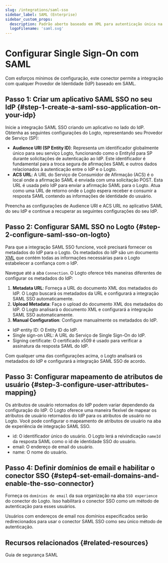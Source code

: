 ```yaml
---
slug: /integrations/saml-sso
sidebar_label: SAML (Enterprise)
sidebar_custom_props:
  description: Padrão aberto baseado em XML para autenticação única na web e federação de identidade.
  logoFilename: 'saml.svg'
---
```



# Configurar Single Sign-On com SAML

Com esforços mínimos de configuração, este conector permite a integração com qualquer Provedor de Identidade (IdP) baseado em SAML.

<GuideTip />

## Passo 1: Criar um aplicativo SAML SSO no seu IdP \{#step-1-create-a-saml-sso-application-on-your-idp}

Inicie a integração SAML SSO criando um aplicativo no lado do IdP. Obtenha as seguintes configurações do Logto, representando seu Provedor de Serviço (SP):

- **Audience URI (SP Entity ID)**: Representa um identificador globalmente único para seu serviço Logto, funcionando como o EntityId para SP durante solicitações de autenticação ao IdP. Este identificador é fundamental para a troca segura de afirmações SAML e outros dados relacionados à autenticação entre o IdP e o Logto.
- **ACS URL**: A URL do Serviço de Consumidor de Afirmação (ACS) é o local onde a afirmação SAML é enviada com uma solicitação POST. Esta URL é usada pelo IdP para enviar a afirmação SAML para o Logto. Atua como uma URL de retorno onde o Logto espera receber e consumir a resposta SAML contendo as informações de identidade do usuário.

Preencha as configurações de Audience URI e ACS URL no aplicativo SAML do seu IdP e continue a recuperar as seguintes configurações do seu IdP.

## Passo 2: Configurar SAML SSO no Logto \{#step-2-configure-saml-sso-on-logto}

Para que a integração SAML SSO funcione, você precisará fornecer os metadados do IdP para o Logto. Os metadados do IdP são um documento [XML](https://blog.logto.io/what-is-xml) que contém todas as informações necessárias para o Logto estabelecer a confiança com o IdP.

Navegue até a aba `Connection`. O Logto oferece três maneiras diferentes de configurar os metadados do IdP:

1. **Metadata URL**: Forneça a URL do documento XML dos metadados do IdP. O Logto buscará os metadados da URL e configurará a integração SAML SSO automaticamente.
2. **Upload Metadata**: Faça o upload do documento XML dos metadados do IdP. O Logto analisará o documento XML e configurará a integração SAML SSO automaticamente.
3. **Manual Configuration**: Configure manualmente os metadados do IdP.

- IdP entity ID: O Entity ID do IdP.
- Single sign-on URL: A URL do Serviço de Single Sign-On do IdP.
- Signing certificate: O certificado x509 é usado para verificar a assinatura da resposta SAML do IdP.

Com qualquer uma das configurações acima, o Logto analisará os metadados do IdP e configurará a integração SAML SSO de acordo.

## Passo 3: Configurar mapeamento de atributos de usuário \{#step-3-configure-user-attributes-mapping}

Os atributos de usuário retornados do IdP podem variar dependendo da configuração do IdP. O Logto oferece uma maneira flexível de mapear os atributos de usuário retornados do IdP para os atributos de usuário no Logto. Você pode configurar o mapeamento de atributos de usuário na aba de experiência de integração SAML SSO.

- id: O identificador único do usuário. O Logto lerá a reivindicação `nameId` da resposta SAML como o id de identidade SSO do usuário.
- email: O endereço de email do usuário.
- name: O nome do usuário.

## Passo 4: Definir domínios de email e habilitar o conector SSO \{#step4-set-email-domains-and-enable-the-sso-connector}

Forneça os `domínios de email` da sua organização na aba `SSO experience` do conector do Logto. Isso habilitará o conector SSO como um método de autenticação para esses usuários.

Usuários com endereços de email nos domínios especificados serão redirecionados para usar o conector SAML SSO como seu único método de autenticação.

## Recursos relacionados \{#related-resources}

<Url href="https://blog.logto.io/saml-security-cheat-sheet">Guia de segurança SAML</Url>

